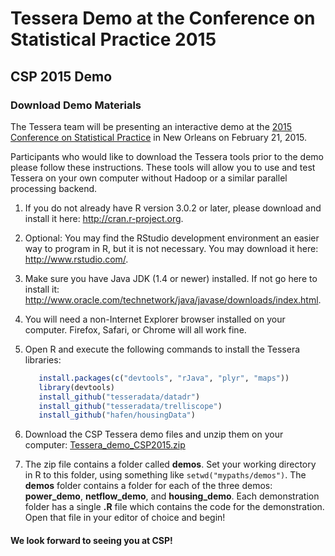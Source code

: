 <!--
Comments:
To create index.html, do this in R:

   library(buildDocs)
   setwd(".../docs-csp2015")
   buildDocs("analysis", outLoc=".", copyrightText="")

   # Comment out copyright text, and 'Previous' and 'Next' links since they
   # aren't relevant (and the break).  Ignore the warning.
   library(Smisc)
   streamEdit(list(c = list(at = "<p>&copy; , ", type = "html", fixed = TRUE), 
                   c = list(at = "id=\"previous\">&larr;", type = "html", fixed = TRUE), 
                   c = list(at = "id=\"next\">Next &rarr;", type = "html", fixed = TRUE)), 
              inFile = "index.html", outFile = "index.html")
   
-->

# Tessera Demo at the Conference on Statistical Practice 2015 #

## CSP 2015 Demo ##

### Download Demo Materials ###

The Tessera team will be presenting an interactive demo at the 
<a href="http://www.amstat.org/meetings/csp/2015/" target="_blank">
2015 Conference on Statistical Practice</a> in 
New Orleans on February 21, 2015.

Participants who would like to download the Tessera tools prior to the demo 
please follow these instructions. These tools will allow you to use and test 
Tessera on your own computer without Hadoop or a similar parallel 
processing backend.

1. If you do not already have R version 3.0.2 or later, please download and
install it here: <a href="http://cran.r-project.org" target="_blank">
http://cran.r-project.org</a>. 

2. Optional: You may find the RStudio development environment an easier way
to program in R, but it is not necessary. You may download it here:
<a href="http://www.rstudio.com/" target="_blank">http://www.rstudio.com/</a>.

3. Make sure you have Java JDK (1.4 or newer) installed. If not go here to 
install it: 
<a href="http://www.oracle.com/technetwork/java/javase/downloads/index.html" target="_blank">
http://www.oracle.com/technetwork/java/javase/downloads/index.html</a>.

4. You will need a non-Internet Explorer browser installed on your computer.  Firefox, Safari, or Chrome will all work fine.

5. Open R and execute the following commands to install the Tessera libraries:
   ```r
      install.packages(c("devtools", "rJava", "plyr", "maps"))
      library(devtools)
      install_github("tesseradata/datadr")
      install_github("tesseradata/trelliscope")
      install_github("hafen/housingData")
   ```

6. Download the CSP Tessera demo files and unzip them on your computer:
[Tessera_demo_CSP2015.zip](Tessera_demo_CSP2015.zip)

7. The zip file contains a folder called __demos__.  Set your working directory in R to this folder,
using something like `setwd("mypaths/demos")`.  The __demos__ folder 
contains a folder for each of the three demos:  __power_demo__, __netflow_demo__, and __housing_demo__.
Each demonstration folder has a single __.R__ file which contains the code for the demonstration. Open that 
file in your editor of choice and begin!

#### We look forward to seeing you at CSP! 
